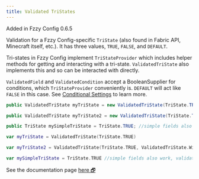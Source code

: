 ```yaml
---
title: Validated TriStates
---
```


<Callout>
Added in Fzzy Config 0.6.5
</Callout>

Validation for a Fzzy Config-specific `TriState` (also found in Fabric API, Minecraft itself, etc.). It has three values, `TRUE`, `FALSE`, and `DEFAULT`.

Tri-states in Fzzy Config implement `TriStateProvider` which includes helper methods for getting and interacting with a tri-state. `ValidatedTriState` also implements this and so can be interacted with directly.

`ValidatedField` and `ValidatedCondition` accept a BooleanSupplier for conditions, which `TriStateProvider` conveniently is. `DEFAULT` will act like `FALSE` in this case. See [Conditional Settings](../Validation#-conditional-settings-) to learn more.

<CodeTabs>

```java !!tabs Java
public ValidatedTriState myTriState = new ValidatedTriState(TriState.TRUE);

public ValidatedTriState myTriState2 = new ValidatedTriState(TriState.TRUE, ValidatedTriState.WidgetType.CYCLING); //default widget has the three states side-by-side. A more classic MC cycling widget can also be used.

public TriState mySimpleTriState = TriState.TRUE; //simple fields also work, validation will be wrapped automatically like most types.
```

```kotlin !!tabs Kotlin
var myTriState = ValidatedTriState(TriState.TRUE)

var myTriState2 = ValidatedTriState(TriState.TRUE, ValidatedTriState.WidgetType.CYCLING) //default widget has the three states side-by-side. A more classic MC cycling widget can also be used.

var mySimpleTriState = TriState.TRUE //simple fields also work, validation will be wrapped automatically like most types.
```

</CodeTabs>

<Callout>
See the documentation page <a target="_blank" rel="noopener" href="https://fzzyhmstrs.github.io/fconfig/-fzzy%20-config/me.fzzyhmstrs.fzzy_config.validation.misc/-validated-tri-state/index.html">here 🗗</a>
</Callout>